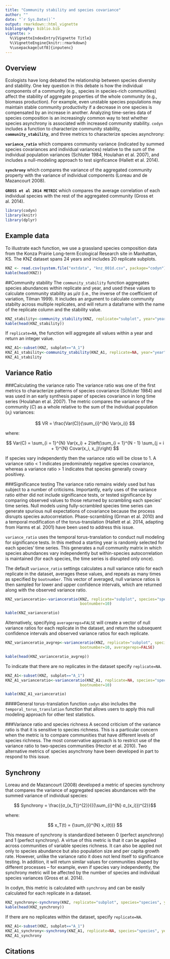 ```yaml
---
title: "Community stability and species covariance"
author: ""
date: "`r Sys.Date()`"
output: rmarkdown::html_vignette
bibliography: biblio.bib
vignette: >
  %\VignetteIndexEntry{Vignette Title}
  %\VignetteEngine{knitr::rmarkdown}
  %\usepackage[utf8]{inputenc}
---
```


## Overview
Ecologists have long debated the relationship between species diversity and stability. One key question in this debate is how the individual components of a community (e.g., species in species-rich communities) affect the stability of aggregate properties of the whole community (e.g., biomass production). For example, even unstable species populations may maintain stable community productivity if a decrease in one species is compensated by an increase in another. Analyzing time-series data of species composition is an increasingly common way to test whether species asynchrony is associated with increased community stability. `codyn` includes a function to characterize community stability, **`community_stability`**, and three metrics to characterize species asynchrony:

**`variance_ratio`** which compares community variance (indicated by summed species  covariances and individual variances) relative to the sum of the individual population variances (Schluter 1984, Houlahan et al. 2007), and includes a null-modeling approach to test signficance (Hallett et al. 2014).

**`synchrony`** which compares the variance of the aggregated community property with the variance of individual components (Loreau and de Mazancourt 2008).

**`GROSS et al 2014 METRIC`** which compares the average correlation of each individual species with the rest of the aggregated community (Gross et al. 2014).


```r
library(codyn)
library(knitr)
library(dplyr)
```

## Example data 
To illustrate each function, we use a grassland species composition data from the Konza Prairie Long-term Ecological Research site in Manhattan, KS. The KNZ dataset spans 24 years and includes 20 replicate subplots.

```r
KNZ <- read.csv(system.file("extdata", "knz_001d.csv", package="codyn"), sep=",", header=TRUE)
kable(head(KNZ))
```


##Community stability
The `community_stability` function aggregates species abundances within replicate and year, and used these values to calculate community stability as µ/σ (i.e., the inverse of the coefficient of variation, Tilman 1999). It includes an argument to calculate community stabilty across multiple replicates, and will return a dataframe with the name of the replicate column and the stability value.
```r
KNZ_stability<-community_stability(KNZ, replicate="subplot", year="year", abundance="abundance")
kable(head(KNZ_stability))
```

If `replicate=NA`, the function will aggregate all values within a year and return an integer value.
```r
KNZ_A1<-subset(KNZ, subplot=="A_1")
KNZ_A1_stability<-community_stability(KNZ_A1, replicate=NA, year="year", abundance="abundance")
KNZ_A1_stability
```


## Variance Ratio

###Calculating the variance ratio
The variance ratio was one of the first metrics to characterize patterns of species covariance (Schluter 1984) and was used in an early synthesis paper of species covariance in long time series (Houlahan et al. 2007). The metric compares the variance of the community ($C$) as a whole relative to the sum of the individual population ($x_i$) variances:


$$ VR = \frac{Var(C)}{\sum_{i}^{N} Var(x_i)} $$

where:

$$ Var(C)  = \sum_{i = 1}^{N} Var(x_i) + 2\left(\sum_{i = 1}^{N - 1} \sum_{j = i + 1}^{N} Covar(x_i, x_j)\right) $$ 


If species vary independently then the variance ratio will be close to 1. A variance ratio  < 1 indicates predominately negative species covariance, whereas a variance ratio > 1 indicates that species generally covary positivey. 

###Significance testing
The variance ratio remains widely used but has subject to a number of criticisms. Importantly, early uses of the variance ratio either did not include significance tests, or tested significance by comparing observed values to those returned by scrambling each species' time series. Null models using fully-scrambled species time series can generate spurious null expectations of covariance because the process disrupts species autocorrelation. Phase-scrambling (Grman et al. 2010) and a temporal modification of the torus-translation (Hallett et al. 2014, adapting from Harms et al. 2001) have been used to address this issue. 

`variance_ratio` uses the temporal torus-translation to conduct null modeling for significance tests. In this method a starting year is randomly selected for each species’ time series. This generates a null community matrix in which species abundances vary independently but within-species autocorrelation is maintained (for each species, the time series is disrupted only once). 

The default `variance_ratio` settings calculates a null variance ratio for each replicate in the dataset, averages these values, and repeats as many times as specified by `bootnumber`. This vector of averaged, null variance ratios is then sampled for lower and upper confidence intervals, which are returned along with the observed variance ratio. 
```r
KNZ_varianceratio<-varianceratio(KNZ, replicate="subplot", species="species", year="year", abundance="abundance",  
                                 bootnumber=10)

kable(KNZ_varianceratio)
```


Alternatively, specifying `averagereps=FALSE` will create a vector of null variance ratios for each replicate in the dataset, and return the subsequent confidence intervals and observed variance ratios for each replicate.
```r
KNZ_varianceratio_avgrep<-varianceratio(KNZ, replicate="subplot", species="species", year="year", abundance="abundance",  
                                 bootnumber=10, averagereps=FALSE)

kable(head(KNZ_varianceratio_avgrep))
```


To indicate that there are no replicates in the dataset specify `replicate=NA`. 
```r
KNZ_A1<-subset(KNZ, subplot=="A_1")
KNZ_A1_varianceratio<-varianceratio(KNZ_A1, replicate=NA, species="species", year="year", abundance="abundance",  
                                 bootnumber=10)

kable(KNZ_A1_varianceratio)
```

####General torus-translation function
`codyn` also includes the `temporal_torus_translation` function that allows users to apply this null modeling approach for other test statistics. 

###Variance ratio and species richness
A second criticism of the variance ratio is that it is sensitive to species richness. This is a particular concern when the metric is to compare communities that have different levels of species richness. The most conservative approach is to restrict use of the variance ratio to two-species communities (Hector et al. 2010). Two alternative metrics of species asynchrony have been developed in part to respond to this issue.

## Synchrony
Loreau and de Mazancourt (2008) developed a metric of species synchrony that compares the variance of aggregated species abundances with the summed variance of individual species:

$$ Synchrony = \frac{{σ_(x_T)}^{2}}{({\sum_{i}^{N} σ_(x_i)})^{2}}$$

where:

$$ x_T(t) = {\sum_{i}^{N} x_i(t))} $$

This measure of synchrony is standardized between 0 (perfect asynchrony) and 1 (perfect synchrony). A virtue of this metric is that it can be applied across communities of variable species richness. It can also be applied not only to species abundance but also population size and per capita growth rate. However, unlike the variance ratio it does not lend itself to significance testing. In addition, it will return similar values for communities shaped by different processes -- for example, even if species vary independently, the synchrony metric will be affected by the number of species and individual species variances (Gross et al. 2014).

In codyn, this metric is calculated with `synchrony` and can be easily calculated for each replicate in a dataset.
```r
KNZ_synchrony<-synchrony(KNZ, replicate="subplot", species="species", year="year", abundance="abundance")
kable(head(KNZ_synchrony))
```


If there are no replicates within the dataset, specify `replicate=NA`. 
```r
KNZ_A1<-subset(KNZ, subplot=="A_1")
KNZ_A1_synchrony<-synchrony(KNZ_A1, replicate=NA, species="species", year="year", abundance="abundance")
KNZ_A1_synchrony
```



## Citations


